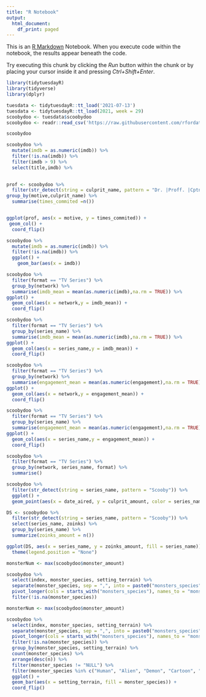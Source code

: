 ---
title: "R Notebook"
output:
  html_document:
    df_print: paged
---

This is an [R Markdown](http://rmarkdown.rstudio.com) Notebook. When you execute code within the notebook, the results appear beneath the code. 

Try executing this chunk by clicking the *Run* button within the chunk or by placing your cursor inside it and pressing *Ctrl+Shift+Enter*. 

```{r}
library(tidytuesdayR)
library(tidyverse)
library(dplyr)
```

```{r}
tuesdata <- tidytuesdayR::tt_load('2021-07-13')
tuesdata <- tidytuesdayR::tt_load(2021, week = 29)
scoobydoo <- tuesdata$scoobydoo
scoobydoo <- readr::read_csv('https://raw.githubusercontent.com/rfordatascience/tidytuesday/master/data/2021/2021-07-13/scoobydoo.csv')
```

```{r}
scoobydoo
```
```{r}
scoobydoo %>%
  mutate(imdb = as.numeric(imdb)) %>%
  filter(!is.na(imdb)) %>%
  filter(imdb > 9) %>%
  select(title,imdb) %>%
  
```
```{r}
prof <- scoobydoo %>%
  filter(str_detect(string = culprit_name, pattern = "Dr. |Proff. |Cptn. |General|Captain|Professor|Sheriff|Officer")) %>%
group_by(motive,culprit_name) %>%
  summarise(times_commited =n())


ggplot(prof, aes(x = motive, y = times_commited)) +
 geom_col() +
  coord_flip()
```


```{r}
scoobydoo %>%
  mutate(imdb = as.numeric(imdb)) %>%
  filter(!is.na(imdb)) %>%
  ggplot() +
    geom_bar(aes(x = imdb)) 
```

```{r}
scoobydoo %>%
  filter(format == "TV Series") %>%
  group_by(network) %>%
  summarise(imdb_mean = mean(as.numeric(imdb),na.rm = TRUE)) %>%
ggplot() +
  geom_col(aes(x = network,y = imdb_mean)) +
  coord_flip()
```
```{r}
scoobydoo %>%
  filter(format == "TV Series") %>%
  group_by(series_name) %>%
  summarise(imdb_mean = mean(as.numeric(imdb),na.rm = TRUE)) %>%
ggplot() +
  geom_col(aes(x = series_name,y = imdb_mean)) +
  coord_flip()
```


```{r}
scoobydoo %>%
  filter(format == "TV Series") %>%
  group_by(network) %>%
  summarise(engagement_mean = mean(as.numeric(engagement),na.rm = TRUE)) %>%
ggplot() +
  geom_col(aes(x = network,y = engagement_mean)) +
  coord_flip()
```
```{r}
scoobydoo %>%
  filter(format == "TV Series") %>%
  group_by(series_name) %>%
  summarise(engagement_mean = mean(as.numeric(engagement),na.rm = TRUE)) %>%
ggplot() +
  geom_col(aes(x = series_name,y = engagement_mean)) +
  coord_flip()
```

```{r}
scoobydoo %>%
  filter(format == "TV Series") %>%
  group_by(network, series_name, format) %>%
  summarise()
```


```{r, fig.width = 7, fig.height = 4}
scoobydoo %>%
  filter(str_detect(string = series_name, pattern = "Scooby")) %>%
  ggplot() +
  geom_point(aes(x = date_aired, y = culprit_amount, color = series_name))
```

```{r}
DS <- scoobydoo %>%
  filter(str_detect(string = series_name, pattern = "Scooby")) %>%
  select(series_name, zoinks) %>%
  group_by(series_name) %>%
  summarize(zoinks_amount = n())

ggplot(DS, aes(x = series_name, y = zoinks_amount, fill = series_name)) + geom_bar(stat = "identity") + coord_flip() +
  theme(legend.position = "None")
```

```{r}
monsterNum <- max(scoobydoo$monster_amount)

scoobydoo %>%
  select(index, monster_species, setting_terrain) %>%
  separate(monster_species, sep = ",", into = paste0("monsters_species", 1:monsterNum)) %>%
  pivot_longer(cols = starts_with("monsters_species"), names_to = "monsterNum", values_to = "monster_species") %>%
  filter(!is.na(monster_species)) 
```



```{r}
monsterNum <- max(scoobydoo$monster_amount)

scoobydoo %>%
  select(index, monster_species, setting_terrain) %>%
  separate(monster_species, sep = ",", into = paste0("monsters_species", 1:monsterNum)) %>%
  pivot_longer(cols = starts_with("monsters_species"), names_to = "monsterNum", values_to = "monster_species") %>%
  filter(!is.na(monster_species)) %>%
  group_by(monster_species, setting_terrain) %>%
  count(monster_species) %>%
  arrange(desc(n)) %>%
  filter(monster_species != "NULL") %>%
  filter(monster_species %in% c("Human", "Alien", "Demon", "Cartoon", "Hound", "Dinosaur", "Robot", "Sea-Monster", "Beast", "Object")) %>%
  ggplot() +
  geom_bar(aes(x = setting_terrain, fill = monster_species)) +
  coord_flip()
```